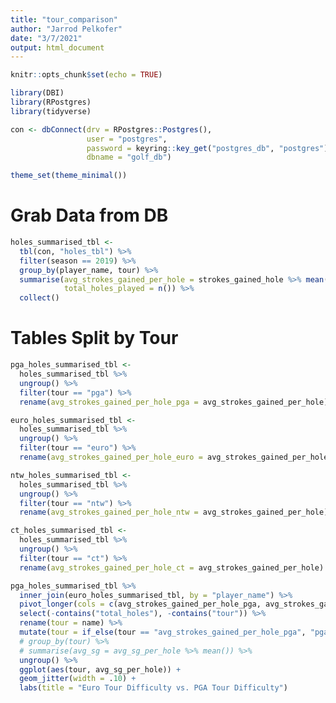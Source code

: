 ```yaml
---
title: "tour_comparison"
author: "Jarrod Pelkofer"
date: "3/7/2021"
output: html_document
---
```


```r
knitr::opts_chunk$set(echo = TRUE)
```


```r
library(DBI)
library(RPostgres)
library(tidyverse)

con <- dbConnect(drv = RPostgres::Postgres(), 
                 user = "postgres", 
                 password = keyring::key_get("postgres_db", "postgres"), 
                 dbname = "golf_db")

theme_set(theme_minimal())
```

# Grab Data from DB
```r
holes_summarised_tbl <- 
  tbl(con, "holes_tbl") %>%
  filter(season == 2019) %>% 
  group_by(player_name, tour) %>% 
  summarise(avg_strokes_gained_per_hole = strokes_gained_hole %>% mean(),
            total_holes_played = n()) %>% 
  collect()
```

# Tables Split by Tour
```r
pga_holes_summarised_tbl <- 
  holes_summarised_tbl %>% 
  ungroup() %>% 
  filter(tour == "pga") %>% 
  rename(avg_strokes_gained_per_hole_pga = avg_strokes_gained_per_hole)

euro_holes_summarised_tbl <- 
  holes_summarised_tbl %>% 
  ungroup() %>% 
  filter(tour == "euro") %>% 
  rename(avg_strokes_gained_per_hole_euro = avg_strokes_gained_per_hole)

ntw_holes_summarised_tbl <- 
  holes_summarised_tbl %>% 
  ungroup() %>% 
  filter(tour == "ntw") %>% 
  rename(avg_strokes_gained_per_hole_ntw = avg_strokes_gained_per_hole)

ct_holes_summarised_tbl <- 
  holes_summarised_tbl %>% 
  ungroup() %>% 
  filter(tour == "ct") %>% 
  rename(avg_strokes_gained_per_hole_ct = avg_strokes_gained_per_hole)
```


```r
pga_holes_summarised_tbl %>% 
  inner_join(euro_holes_summarised_tbl, by = "player_name") %>% 
  pivot_longer(cols = c(avg_strokes_gained_per_hole_pga, avg_strokes_gained_per_hole_euro), values_to = "avg_sg_per_hole") %>% 
  select(-contains("total_holes"), -contains("tour")) %>% 
  rename(tour = name) %>% 
  mutate(tour = if_else(tour == "avg_strokes_gained_per_hole_pga", "pga", "euro")) %>% 
  # group_by(tour) %>% 
  # summarise(avg_sg = avg_sg_per_hole %>% mean()) %>% 
  ungroup() %>% 
  ggplot(aes(tour, avg_sg_per_hole)) + 
  geom_jitter(width = .10) + 
  labs(title = "Euro Tour Difficulty vs. PGA Tour Difficulty")
```

